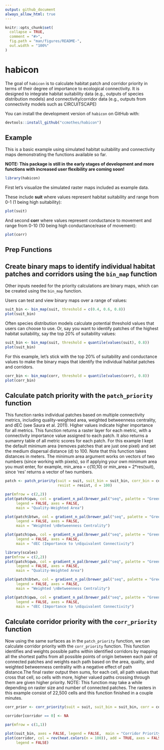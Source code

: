 ```yaml
---
output: github_document
always_allow_html: true
---
```


<!-- README.md is generated from README.Rmd. Please edit that file -->

```r
knitr::opts_chunk$set(
  collapse = TRUE,
  comment = "#>",
  fig.path = "man/figures/README-",
  out.width = "100%"
)
```
# **habicon**

<!-- badges: start -->
<!-- badges: end -->

The goal of `habicon` is to calculate habitat patch and corridor priority in terms of their degree of importance to ecological connectivity. It is designed to integrate habitat suitability data (e.g., outputs of species distribution models) and connectivity/corridor data (e.g., outputs from connectivity models such as CIRCUITSCAPE)


You can install the development version of `habicon` on GitHub with:

``` r
devtools::install_github("ccmothes/habicon")
```

## Example

This is a basic example using simulated habitat suitability and connectivity maps demonstrating the functions available so far. 

**NOTE: This package is still in the early stages of development and more functions with increased user flexibility are coming soon!**

```r
library(habicon)
```

First let's visualize the simulated raster maps included as example data.

These include **suit** where values represent habitat suitability and range from 0-1 (1 being high suitability):
```r
plot(suit)
```
 
And second **corr** where values represent conductance to movement and range from 0-10 (10 being high conductance/ease of movement):
```r
plot(corr)
```

## Prep Functions


## Create binary maps to identify individual habitat patches and corridors using the `bin_map` function

Other inputs needed for the priority calculations are binary maps, which can be created using the `bin_map` function. 

Users can test and view binary maps over a range of values:
```r
suit_bin <- bin_map(suit, threshold = c(0.4, 0.6, 0.8))
plot(suit_bin)
```

Often species distribution models calculate potential threshold values that users can choose to use. Or, say you want to identify patches of the highest habitat suitability, say the top 20% of suitability values:
```r
suit_bin <- bin_map(suit, threshold = quantile(values(suit), 0.8))
plot(suit_bin)
```

For this example, let's stick with the top 20% of suitability and conductance values to make the binary maps that identify the individual habitat patches and corridors.

```r
corr_bin <- bin_map(corr, threshold = quantile(values(corr), 0.8))
plot(corr_bin)
```

## Calculate patch priority with the `patch_priority` function
This function ranks individual patches based on multiple connectivity metrics, including quality-weighted area, weighted betweenness centrality, and dEC (see Saura et al. 2011). Higher values indicate higher importance for all metrics. This function returns a raster layer for each metric, with a connectivity importance value assigned to each patch. It also returns a sumamry table of all metric scores for each patch. For this example I kept the default minimum area (removes patches that are just one pixel) and set the medium dispersal distance (d) to 100. Note that this function takes distances in meters. The minimum area argument works on vectors of two numbers (since working with pixels), so if applying your own minimum area you must enter, for example, min_area = c(10,10) or min_area = 2*res(suit), since 'res' returns a vector of two numbers.  

```r

patch <- patch_priority(suit = suit, suit_bin = suit_bin, corr_bin = corr_bin,
                        resist = resist, d = 100)

par(mfrow = c(2,2))
plot(patch$qwa, col = gradient_n_pal(brewer_pal("seq", palette = "Greens")(9))(seq(0, 1, length=100)), 
     legend = FALSE, axes = FALSE,
     main = "Quality-Weighted Area")

plot(patch$btwn, col = gradient_n_pal(brewer_pal("seq", palette = "Greens")(9))(seq(0, 1, length=100)), 
     legend = FALSE, axes = FALSE,
     main = "Weighted \nBetweenness Centrality")

plot(patch$qwa, col = gradient_n_pal(brewer_pal("seq", palette = "Greens")(9))(seq(0, 1, length=100)), 
     legend = FALSE, axes = FALSE,
     main = "dEC (Importance to \nEquivalent Connectivity")
```

```r
library(scales)
par(mfrow = c(2,2))
plot(patch$qwa, col = gradient_n_pal(brewer_pal("seq", palette = "Greens")(9))(seq(0, 1, length=100)), 
     legend = FALSE, axes = FALSE,
     main = "Quality-Weighted Area")

plot(patch$btwn, col = gradient_n_pal(brewer_pal("seq", palette = "Greens")(9))(seq(0, 1, length=100)), 
     legend = FALSE, axes = FALSE,
     main = "Weighted \nBetweenness Centrality")

plot(patch$qwa, col = gradient_n_pal(brewer_pal("seq", palette = "Greens")(9))(seq(0, 1, length=100)), 
     legend = FALSE, axes = FALSE,
     main = "dEC (Importance to \nEquivalent Connectivity")

```


## Calculate corridor priority with the `corr_priority` function

Now using the same surfaces as in the `patch_priority` function, we can calculate corridor priority with the `corr_priority` function. This function identifies and weights possible paths within identified corridors by mapping all the shortest paths from all possible points of origin between each pair of connected patches and weights each path based on the area, quality, and weighted betweenness centrality with a negative effect of path distance.The final raster output then sums, for each cell, all path values that cross that cell, so cells with more, higher valued paths crossing through them are given higher priority.
NOTE: This function may take a while depending on raster size and number of connected patches. The rasters in this example consist of 22,500 cells and this function finished in a couple minutes.
```r
corr_prior <- corr_priority(suit = suit, suit_bin = suit_bin, corr = corr_rescale, corr_bin = corr_matrix)
```
```r
corridor[corridor == 0] <- NA

par(mfrow = c(1,1))

plot(suit_bin, axes = FALSE, legend = FALSE,  main = "Corridor Priority")
plot(corridor, col = rev(heat.colors(n = 100)), add = TRUE, axes = FALSE,
     legend = FALSE)

```



